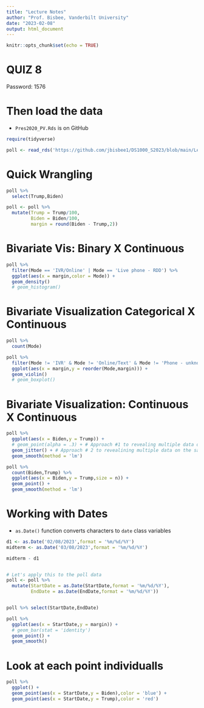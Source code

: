 ```yaml
---
title: "Lecture Notes"
author: "Prof. Bisbee, Vanderbilt University"
date: "2023-02-08"
output: html_document
---
```


```r
knitr::opts_chunk$set(echo = TRUE)
```

# QUIZ 8
Password: 1576


# Then load the data
- `Pres2020_PV.Rds` is on GitHub

```r
require(tidyverse)

poll <- read_rds('https://github.com/jbisbee1/DS1000_S2023/blob/main/Lectures/4_Uni_Multivariate/data/Pres2020_PV.Rds?raw=true')
```

# Quick Wrangling

```r

poll %>%
  select(Trump,Biden)

poll <- poll %>%
  mutate(Trump = Trump/100,
         Biden = Biden/100,
         margin = round(Biden - Trump,2))
```


# Bivariate Vis: Binary X Continuous

```r
poll %>%
  filter(Mode == 'IVR/Online' | Mode == 'Live phone - RDD') %>%
  ggplot(aes(x = margin,color = Mode)) + 
  geom_density()
  # geom_histogram()
```

# Bivariate Visualization Categorical X Continuous

```r
poll %>%
  count(Mode)

poll %>%
  filter(Mode != 'IVR' & Mode != 'Online/Text' & Mode != 'Phone - unknown') %>%
  ggplot(aes(x = margin,y = reorder(Mode,margin))) + 
  geom_violin()
  # geom_boxplot()
```

# Bivariate Visualization: Continuous X Continuous

```r
poll %>%
  ggplot(aes(x = Biden,y = Trump)) + 
  # geom_point(alpha = .3) + # Approach #1 to revealing multiple data on the same point
  geom_jitter() + # Approach # 2 to revealining multiple data on the same point
  geom_smooth(method = 'lm')
```

```r
poll %>%
  count(Biden,Trump) %>%
  ggplot(aes(x = Biden,y = Trump,size = n)) + 
  geom_point() + 
  geom_smooth(method = 'lm')
```

# Working with Dates

- `as.Date()` function converts characters to `date` class variables
```r
d1 <- as.Date('02/08/2023',format = '%m/%d/%Y')
midterm <- as.Date('03/08/2023',format = '%m/%d/%Y')

midterm - d1


# Let's apply this to the poll data
poll <- poll %>% 
  mutate(StartDate = as.Date(StartDate,format = '%m/%d/%Y'),
         EndDate = as.Date(EndDate,format = '%m/%d/%Y'))


poll %>% select(StartDate,EndDate)

poll %>%
  ggplot(aes(x = StartDate,y = margin)) + 
  # geom_bar(stat = 'identity')
  geom_point() + 
  geom_smooth()
```

# Look at each point individualls

```r
poll %>%
  ggplot() + 
  geom_point(aes(x = StartDate,y = Biden),color = 'blue') + 
  geom_point(aes(x = StartDate,y = Trump),color = 'red')
```




